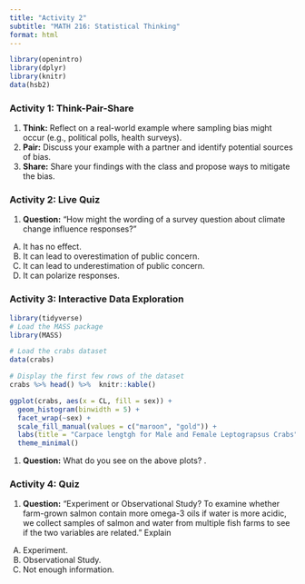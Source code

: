 ```yaml
---
title: "Activity 2"
subtitle: "MATH 216: Statistical Thinking"
format: html
---
```


```r
library(openintro)
library(dplyr)
library(knitr)
data(hsb2)
```

### **Activity 1: Think-Pair-Share**

1. **Think:** Reflect on a real-world example where sampling bias might occur (e.g., political polls, health surveys).
2. **Pair:** Discuss your example with a partner and identify potential sources of bias.
3. **Share:** Share your findings with the class and propose ways to mitigate the bias.


### **Activity 2: Live Quiz**


1. **Question:** "How might the wording of a survey question about climate change influence responses?"

A) It has no effect.  
B) It can lead to overestimation of public concern.  
C) It can lead to underestimation of public concern.  
D) It can polarize responses.  



### **Activity 3: Interactive Data Exploration**

::: scrollable

```r
library(tidyverse)
# Load the MASS package
library(MASS)

# Load the crabs dataset
data(crabs)

# Display the first few rows of the dataset
crabs %>% head() %>%  knitr::kable()
```

:::

```r
ggplot(crabs, aes(x = CL, fill = sex)) + 
  geom_histogram(binwidth = 5) + 
  facet_wrap(~sex) + 
  scale_fill_manual(values = c("maroon", "gold")) +
  labs(title = "Carpace lengtgh for Male and Female Leptograpsus Crabs") +
  theme_minimal()
```

1. **Question:** What do you see on the above plots? .




### **Activity 4: Quiz**

1. **Question:** "Experiment or Observational Study? To examine whether farm-grown salmon contain more omega-3 oils if water is more acidic, we collect samples of salmon and water from multiple fish farms to see if the two variables are related." Explain

A) Experiment.  
B) Observational Study.  
C) Not enough information.  

